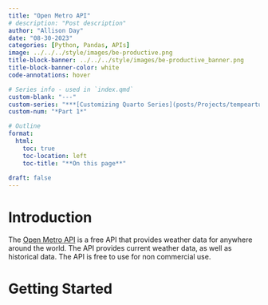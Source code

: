 ```yaml
---
title: "Open Metro API"
# description: "Post description"
author: "Allison Day"
date: "08-30-2023"
categories: [Python, Pandas, APIs]
image: ../../../style/images/be-productive.png
title-block-banner: ../../../style/images/be-productive_banner.png
title-block-banner-color: white
code-annotations: hover

# Series info - used in `index.qmd`
custom-blank: "---"
custom-series: "***[Customizing Quarto Series](posts/Projects/tempearture_blanket/TemperatureBlanket_project.qmd)***"
custom-num: "*Part 1*"

# Outline
format: 
  html: 
    toc: true 
    toc-location: left 
    toc-title: "**On this page**" 
    
draft: false
---
```


# Introduction

The [Open Metro API](https://open-meteo.com/) is a free API that provides weather data for anywhere around the world. The API provides current weather data, as well as historical data. The API is free to use for non commercial use.

# Getting Started

